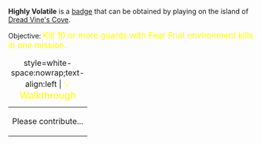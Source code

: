'''Highly Volatile''' is a [[Badges|badge]] that can be obtained by playing on the island of [[Dread Vine's Cove]].

Objective: <big style="color:yellow">Kill 10 or more guards with Fear Fruit environment kills in one mission.</big>

{| class="mw-collapsible mw-collapsed"
|+ style=white-space:nowrap;text-align:left | <big style="color:yellow">💡 Walkthrough</big>
|-
| Please contribute...
|}
